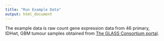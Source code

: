```yaml
---
title: "Run Example Data"
output: html_document
---
```


The example data is raw count gene expression data from 46 primary, IDHwt, GBM tumour samples obtained from [The GLASS Consortium portal](https://www.synapse.org/Synapse:syn17038081).
